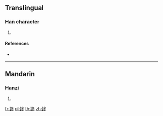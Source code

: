{{character info/new}}
==Translingual==

===Han character===
{{Han char|rn=149|rad=言|as=11|sn=18|four=|canj=YRIIH}}

# {{defn|Han|sort=言11}}

====References====
* {{Han ref|kx=1178.070|dkj=35883|dj=1642.110|hdz=64015.140|uh=8B32|ud=35634}}

----

==Mandarin==

===Hanzi===
{{cmn-hanzi|pin=[[cān]] ([[can1]]), [[xú]] ([[xu2]])|wg=ts'an<sup>1</sup>, hsü<sup>2</sup>}}

# {{defn|lang=cmn|sort=言11}}

[[fr:謲]]
[[pl:謲]]
[[th:謲]]
[[zh:謲]]